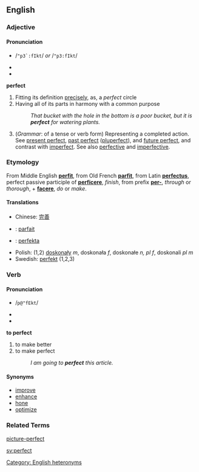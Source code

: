==English==

===Adjective===
====Pronunciation====
*{{SAMPA}} /<tt>"p3`:fIkt</tt>/ ''or'' /<tt>"p3:fIkt</tt>/
*{{IPA|/ˈpɝːfɪkt/ ''or'' /ˈpɜːfɪkt/ ''or'' /ˈpɝːfɛkt/}}
*{{audio|en-us-perfect-adj.ogg|Audio (US)}}

'''perfect'''
# Fitting its definition [[precise]]ly, as, a ''perfect'' circle
# Having all of its parts in harmony with a common purpose
#:''That bucket with the hole in the bottom is a poor bucket, but it is '''perfect''' for watering plants.''
# (''Grammar'': of a tense or verb form) Representing a completed action.  See [[present perfect]], [[past perfect]] ([[pluperfect]]), and [[future perfect]], and contrast with [[imperfect]].  See also [[perfective]] and [[imperfective]].

===Etymology===
From Middle English '''[[perfit]]''', from Old French '''[[parfit]]''', from Latin '''[[perfectus]]''', perfect passive participle of '''[[perficere]]''', ''finish'', from prefix '''[[per-]]''', ''through'' or ''thorough'', + '''[[facere]]''', ''do'' or ''make''.

====Translations====
*Chinese: [[完善]]
* {{fr}} : [[parfait]]
* {{io}} : [[perfekta]]
*Polish: (1,2) [[doskonały]] ''m'', doskonała ''f'', doskonałe ''n, pl f'', doskonali ''pl m''
*Swedish: [[perfekt]] (1,2,3)

===Verb===
====Pronunciation====
*{{SAMPA}} /<tt>p@"fEkt</tt>/
*{{IPA|/pəˈfɛkt/ (RP) ''or'' /pɚˈfɛkt/ (''Canadian'')}}
*{{audio|en-us-perfect-verb.ogg|Audio (US)}}

'''to perfect'''
#to make better
#to make perfect
#:''I am going to '''perfect''' this article.''

====Synonyms====
*[[improve]]
*[[enhance]]
*[[hone]]
*[[optimize]]

===Related Terms===
[[picture-perfect]]

[[Category: English heteronyms]]

[[sv:perfect]]